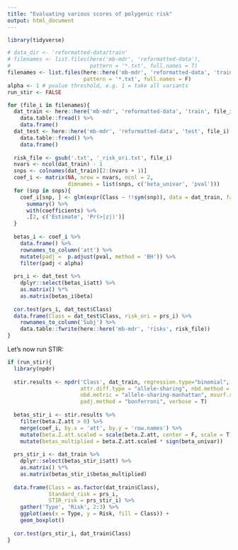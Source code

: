 ```yaml
---
title: "Evaluating various scores of polygenic risk"
output: html_document
---
```

```r
library(tidyverse)
```


```r
# data_dir <- 'reformatted-data/train'
# filenames <- list.files(here('mb-mdr', 'reformatted-data'), 
#                         pattern = '*.txt', full.names = T)
filenames <- list.files(here::here('mb-mdr', 'reformatted-data', 'train'), 
                        pattern = '*.txt', full.names = F)
alpha <- 1 # pvalue threshold, e.g. 1 = take all variants
run_stir <- FALSE
```




```r
for (file_i in filenames){
  dat_train <- here::here('mb-mdr', 'reformatted-data', 'train', file_i) %>% 
    data.table::fread() %>% 
    data.frame()
  dat_test <- here::here('mb-mdr', 'reformatted-data', 'test', file_i) %>% 
    data.table::fread() %>% 
    data.frame()
  
  risk_file <- gsub('.txt', '_risk_ori.txt', file_i)
  nvars <- ncol(dat_train) - 1
  snps <- colnames(dat_train)[2:(nvars + 1)]
  coef_i <- matrix(NA, nrow = nvars, ncol = 2,
                   dimnames = list(snps, c('beta_univar', 'pval')))
  for (snp in snps){
    coef_i[snp, ] <- glm(expr(Class ~ !!sym(snp)), data = dat_train, family = 'binomial') %>%
      summary() %>% 
      with(coefficients) %>%
      .[2, c('Estimate', 'Pr(>|z|)')]
  }
  
  betas_i <- coef_i %>%
    data.frame() %>%
    rownames_to_column('att') %>%
    mutate(padj =  p.adjust(pval, method = 'BH')) %>%
    filter(padj < alpha)
  
  prs_i <- dat_test %>%
    dplyr::select(betas_i$att) %>%
    as.matrix() %*% 
    as.matrix(betas_i$beta) 
  
  cor.test(prs_i, dat_test$Class)
  data.frame(Class = dat_test$Class, risk_ori = prs_i) %>%
    rownames_to_column('Subj') %>%
    data.table::fwrite(here::here('mb-mdr', 'risks', risk_file))
}
```

Let's now run STIR:

```r
if (run_stir){
  library(npdr)
  
  stir.results <- npdr('Class', dat_train, regression.type="binomial", 
                       attr.diff.type = "allele-sharing", nbd.method = "multisurf", 
                       nbd.metric = "allele-sharing-manhattan", msurf.sd.frac = .5, 
                       padj.method = "bonferroni", verbose = T) 
  
  betas_stir_i <- stir.results %>%
    filter(beta.Z.att > 0) %>%
    merge(coef_i, by.x = 'att', by.y = 'row.names') %>%
    mutate(beta.Z.att.scaled = scale(beta.Z.att, center = F, scale = T)) %>%
    mutate(betas_multiplied = beta.Z.att.scaled * sign(beta_univar))
  
  prs_stir_i <- dat_train %>%
    dplyr::select(betas_stir_i$att) %>%
    as.matrix() %*% 
    as.matrix(betas_stir_i$betas_multiplied) 
  
  data.frame(Class = as.factor(dat_train$Class), 
             Standard_risk = prs_i,
             STIR_risk = prs_stir_i) %>%
    gather('Type', 'Risk', 2:3) %>%
    ggplot(aes(x = Type, y = Risk, fill = Class)) +
    geom_boxplot()
  
  cor.test(prs_stir_i, dat_train$Class)
}
```

